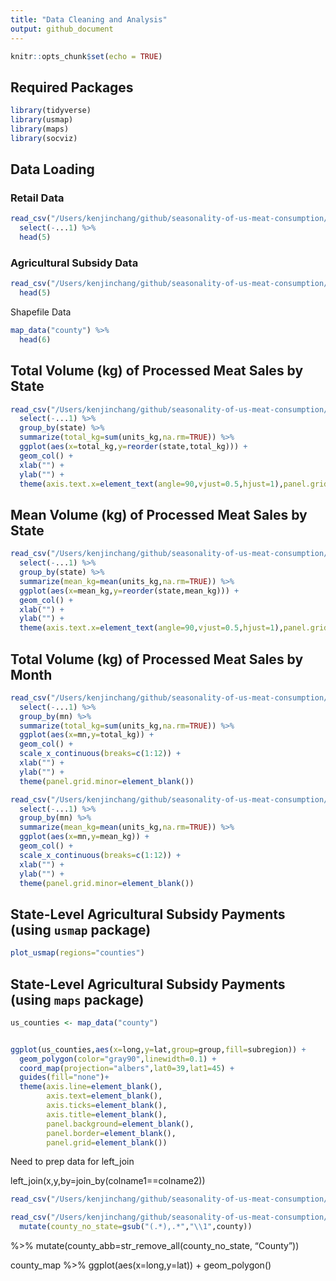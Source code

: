 ```yaml
---
title: "Data Cleaning and Analysis"
output: github_document
---
```


```r
knitr::opts_chunk$set(echo = TRUE)
```

## Required Packages

```r
library(tidyverse)
library(usmap)
library(maps)
library(socviz)
```

## Data Loading

### Retail Data

```r
read_csv("/Users/kenjinchang/github/seasonality-of-us-meat-consumption/data/st_proc_mn_wtfix_abb.csv.gz") %>%
  select(-...1) %>%
  head(5)
```

### Agricultural Subsidy Data

```r
read_csv("/Users/kenjinchang/github/seasonality-of-us-meat-consumption/data/county_data.csv") %>%
  head(5)
```

Shapefile Data

```r
map_data("county") %>%
  head(6)
```

## Total Volume (kg) of Processed Meat Sales by State

```r
read_csv("/Users/kenjinchang/github/seasonality-of-us-meat-consumption/data/st_proc_mn_wtfix_abb.csv.gz") %>%
  select(-...1) %>%
  group_by(state) %>%
  summarize(total_kg=sum(units_kg,na.rm=TRUE)) %>% 
  ggplot(aes(x=total_kg,y=reorder(state,total_kg))) + 
  geom_col() + 
  xlab("") + 
  ylab("") +
  theme(axis.text.x=element_text(angle=90,vjust=0.5,hjust=1),panel.grid.minor=element_blank())
```

## Mean Volume (kg) of Processed Meat Sales by State

```r
read_csv("/Users/kenjinchang/github/seasonality-of-us-meat-consumption/data/st_proc_mn_wtfix_abb.csv.gz") %>%
  select(-...1) %>%
  group_by(state) %>%
  summarize(mean_kg=mean(units_kg,na.rm=TRUE)) %>% 
  ggplot(aes(x=mean_kg,y=reorder(state,mean_kg))) + 
  geom_col() + 
  xlab("") + 
  ylab("") +
  theme(axis.text.x=element_text(angle=90,vjust=0.5,hjust=1),panel.grid.minor=element_blank())
```

## Total Volume (kg) of Processed Meat Sales by Month

```r
read_csv("/Users/kenjinchang/github/seasonality-of-us-meat-consumption/data/st_proc_mn_wtfix_abb.csv.gz") %>%
  select(-...1) %>%
  group_by(mn) %>%
  summarize(total_kg=sum(units_kg,na.rm=TRUE)) %>% 
  ggplot(aes(x=mn,y=total_kg)) + 
  geom_col() + 
  scale_x_continuous(breaks=c(1:12)) +
  xlab("") + 
  ylab("") +
  theme(panel.grid.minor=element_blank())
```

```r
read_csv("/Users/kenjinchang/github/seasonality-of-us-meat-consumption/data/st_proc_mn_wtfix_abb.csv.gz") %>%
  select(-...1) %>%
  group_by(mn) %>%
  summarize(mean_kg=mean(units_kg,na.rm=TRUE)) %>% 
  ggplot(aes(x=mn,y=mean_kg)) + 
  geom_col() + 
  scale_x_continuous(breaks=c(1:12)) +
  xlab("") + 
  ylab("") +
  theme(panel.grid.minor=element_blank())
```

## State-Level Agricultural Subsidy Payments (using `usmap` package)

```r
plot_usmap(regions="counties")
```
## State-Level Agricultural Subsidy Payments (using `maps` package)

```r
us_counties <- map_data("county")
```

```r

```


```r
ggplot(us_counties,aes(x=long,y=lat,group=group,fill=subregion)) + 
  geom_polygon(color="gray90",linewidth=0.1) +
  coord_map(projection="albers",lat0=39,lat1=45) +
  guides(fill="none")+
  theme(axis.line=element_blank(),
        axis.text=element_blank(),
        axis.ticks=element_blank(),
        axis.title=element_blank(),
        panel.background=element_blank(),
        panel.border=element_blank(),
        panel.grid=element_blank())
```
Need to prep data for left_join

left_join(x,y,by=join_by(colname1==colname2))

```r
read_csv("/Users/kenjinchang/github/seasonality-of-us-meat-consumption/data/county_data.csv") 
```


```r
read_csv("/Users/kenjinchang/github/seasonality-of-us-meat-consumption/data/county_data.csv") %>%
  mutate(county_no_state=gsub("(.*),.*","\\1",county)) 
```

%>%
  mutate(county_abb=str_remove_all(county_no_state, "County"))
  
county_map %>% 
  ggplot(aes(x=long,y=lat)) + 
  geom_polygon()
